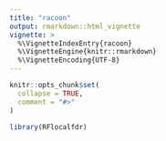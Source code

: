 ```yaml
---
title: "racoon"
output: rmarkdown::html_vignette
vignette: >
  %\VignetteIndexEntry{racoon}
  %\VignetteEngine{knitr::rmarkdown}
  %\VignetteEncoding{UTF-8}
---
```


```r
knitr::opts_chunk$set(
  collapse = TRUE,
  comment = "#>"
)
```

```r
library(RFlocalfdr)
```
